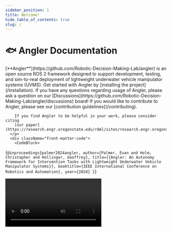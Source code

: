 ```yaml
---
sidebar_position: 1
title: Welcome!
hide_table_of_contents: true
slug: /
---
```



# 🐟 Angler Documentation

<div className="sub-heading">
  <div className="front-matter">
    <div className="front-matter-content">
      <p>
        [**Angler**](https://github.com/Robotic-Decision-Making-Lab/angler) is
        an open source ROS 2 framework designed to support development, testing,
        and sim-to-real deployment of lightweight underwater vehicle manipulator
        systems (UVMS). Get started with Angler by [installing the project](/installation).
        If you have any questions regarding usage of Angler, please ask a
        question on our [Discussions](https://github.com/Robotic-Decision-Making-Lab/angler/discussions)
        board! If you would like to contribute to Angler, please see our
        [contribution guidelines](/contributing).

        If you find Angler to be helpful in your work, please consider citing
        [our paper](https://research.engr.oregonstate.edu/rdml/sites/research.engr.oregonstate.edu.rdml/files/icra24_3342_fi.pdf):
      </p>
      <div className="front-matter-code">
        <CodeBlock>

{`@inproceedings{palmer2024angler,
  author={Palmer, Evan and Holm, Christopher and Hollinger, Geoffrey},
  title={{Angler: An Autonomy Framework for Intervention Tasks with Lightweight Underwater Vehicle Manipulator Systems}},
  booktitle={IEEE International Conference on Robotics and Automation},
  year={2024}
}`}

</CodeBlock>
</div>
</div>
<video controls
      src="https://research.engr.oregonstate.edu/rdml/sites/research.engr.oregonstate.edu.rdml/files/icra24_3342_vi_fi.mp4"
      allow="accelerometer; encrypted-media; gyroscope; picture-in-picture"
      allowFullScreen
    />

  </div>
</div>
